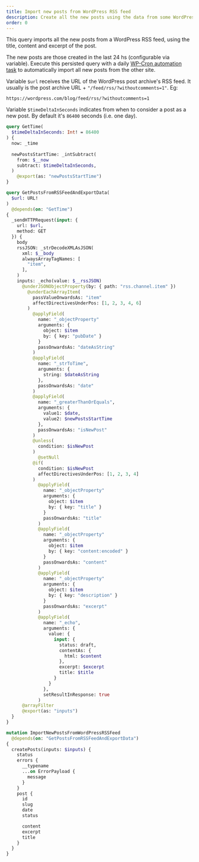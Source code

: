 ```yaml
---
title: Import new posts from WordPress RSS feed
description: Create all the new posts using the data from some WordPress RSS feed
order: 0
---
```


This query imports all the new posts from a WordPress RSS feed, using the title, content and excerpt of the post.

The new posts are those created in the last 24 hs (configurable via variable). Execute this persisted query with a daily [WP-Cron automation task](/extensions-reference/automation#wp-cron) to automatically import all new posts from the other site.

Variable `$url` receives the URL of the WordPress post archive's RSS feed. It usually is the post archive URL + `"/feed/rss/?withoutcomments=1"`. Eg:

```apacheconf
https://wordpress.com/blog/feed/rss/?withoutcomments=1
```

Variable `$timeDeltaInSeconds` indicates from when to consider a post as a new post. By default it's `86400` seconds (i.e. one day).

```graphql
query GetTime(
  $timeDeltaInSeconds: Int! = 86400
) {
  now: _time
  
  newPostsStartTime: _intSubtract(
    from: $__now
    subtract: $timeDeltaInSeconds,
  )
    @export(as: "newPostsStartTime")
}

query GetPostsFromRSSFeedAndExportData(
  $url: URL!
)
  @depends(on: "GetTime")
{
  _sendHTTPRequest(input: {
    url: $url,
    method: GET
  }) {
    body
    rssJSON: _strDecodeXMLAsJSON(
      xml: $__body
      alwaysArrayTagNames: [
        "item",
      ],
    )
    inputs: _echo(value: $__rssJSON)
      @underJSONObjectProperty(by: { path: "rss.channel.item" })
        @underEachArrayItem(
          passValueOnwardsAs: "item"
          affectDirectivesUnderPos: [1, 2, 3, 4, 6]
        )
          @applyField(
            name: "_objectProperty"
            arguments: {
              object: $item
              by: { key: "pubDate" }
            }
            passOnwardsAs: "dateAsString"
          )
          @applyField(
            name: "_strToTime",
            arguments: {
              string: $dateAsString
            },
            passOnwardsAs: "date"
          )
          @applyField(
            name: "_greaterThanOrEquals",
            arguments: {
              value1: $date,
              value2: $newPostsStartTime
            },
            passOnwardsAs: "isNewPost"
          )
          @unless(
            condition: $isNewPost
          )
            @setNull
          @if(
            condition: $isNewPost
            affectDirectivesUnderPos: [1, 2, 3, 4]
          )
            @applyField(
              name: "_objectProperty"
              arguments: {
                object: $item
                by: { key: "title" }
              }
              passOnwardsAs: "title"
            )
            @applyField(
              name: "_objectProperty"
              arguments: {
                object: $item
                by: { key: "content:encoded" }
              }
              passOnwardsAs: "content"
            )
            @applyField(
              name: "_objectProperty"
              arguments: {
                object: $item
                by: { key: "description" }
              }
              passOnwardsAs: "excerpt"
            )
            @applyField(
              name: "_echo",
              arguments: {
                value: {
                  input: {
                    status: draft,
                    contentAs: {
                      html: $content
                    },
                    excerpt: $excerpt
                    title: $title
                  }
                }
              },
              setResultInResponse: true
            )
      @arrayFilter
      @export(as: "inputs")
  }
}

mutation ImportNewPostsFromWordPressRSSFeed
  @depends(on: "GetPostsFromRSSFeedAndExportData")
{
  createPosts(inputs: $inputs) {
    status
    errors {
      __typename
      ...on ErrorPayload {
        message
      }
    }
    post {
      id
      slug
      date
      status

      content
      excerpt
      title
    }
  }
}
```
